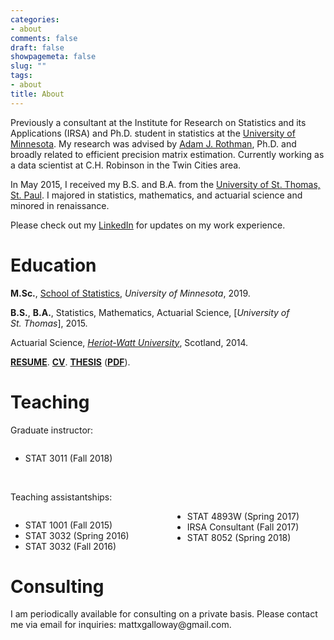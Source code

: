 ```yaml
---
categories:
- about
comments: false
draft: false
showpagemeta: false
slug: ""
tags:
- about
title: About
---
```


Previously a consultant at the Institute for Research on Statistics and its Applications (IRSA) and Ph.D. student in statistics at the [University of Minnesota](https://cla.umn.edu/statistics). My research was advised by [Adam J. Rothman](http://users.stat.umn.edu/~arothman/), Ph.D. and broadly related to efficient precision matrix estimation. Currently working as a data scientist at C.H. Robinson in the Twin Cities area.

In May 2015, I received my B.S. and B.A. from the [University of St. Thomas, St. Paul](https://www.stthomas.edu/). I majored in statistics, mathematics, and actuarial science and minored in renaissance.

Please check out my [LinkedIn](https://www.linkedin.com/in/mattgalloway2/) for updates on my work experience.


# Education

**M.Sc.**, [School of Statistics](https://cla.umn.edu/statistics), *University of Minnesota*, 2019.

**B.S.**, **B.A.**, Statistics, Mathematics, Actuarial Science, [*University of St. Thomas*], 2015.

Actuarial Science, [*Heriot-Watt University*](margin-bottom: 20px;), Scotland, 2014.

[**RESUME**](images/WebsiteResume.pdf). [**CV**](images/CV.pdf). [**THESIS**](https://mattxgalloway.com/oral_manuscript/) ([**PDF**](https://mattxgalloway.com/oral_manuscript/Manuscript.pdf)).


# Teaching

Graduate instructor:

<style>
  .col2 {
    columns: 2 200px;         /* number of columns and width in pixels*/
    -webkit-columns: 2 200px; /* chrome, safari */
    -moz-columns: 2 200px;    /* firefox */
  }
</style>


<div class="col2">
- STAT 3011 (Fall 2018)
</div>

<br>

Teaching assistantships:


<style>
  .col2 {
    columns: 2 200px;         /* number of columns and width in pixels*/
    -webkit-columns: 2 200px; /* chrome, safari */
    -moz-columns: 2 200px;    /* firefox */
  }
</style>


<div class="col2">
- STAT 1001 (Fall 2015)
- STAT 3032 (Spring 2016)
- STAT 3032 (Fall 2016)
- STAT 4893W (Spring 2017)
- IRSA Consultant (Fall 2017)
- STAT 8052 (Spring 2018)
</div>


# Consulting

I am periodically available for consulting on a private basis. Please contact me via email for inquiries: mattxgalloway@gmail.com.
